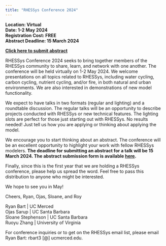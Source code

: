 ```yaml
---
title: "RHESSys Conference 2024"
---
```


**Location: Virtual**  
**Date: 1-2 May 2024**  
**Registration Cost: FREE**  
**Abstract Deadline: 15 March 2024**  

**[Click here to submit abstract](https://docs.google.com/forms/d/1lFwqLA4UwSs2ujnCv9lcJ95G_gpzYJc1PCyW6nWk-wc/)**  

RHESSys Conference 2024 seeks to bring together members of the RHESSys community to share, learn, and network with one another. The conference will be held virtually on 1-2 May 2024. We welcome presentations on all topics related to RHESSys, including water cycling, carbon cycling, nutrient cycling, and/or fire, in both natural and urban environments. We are also interested in demonstrations of new model functionality.

We expect to have talks in two formats (regular and lighting) and a roundtable discussion. The regular talks will be an opportunity to describe projects conducted with RHESSys or new technical features. The lighting slots are perfect for those just starting out with RHESSys. No results needed! Just tell us how you are applying or thinking about applying the model.

We encourage you to start thinking about an abstract. The conference will be an excellent opportunity to highlight your work with fellow RHESSys modelers. **The deadline for submitting an abstract for a talk will be 15 March 2024. The abstract submission form is available [here](https://docs.google.com/forms/d/1lFwqLA4UwSs2ujnCv9lcJ95G_gpzYJc1PCyW6nWk-wc/).**

Finally, since this is the first year that we are holding a RHESSys conference, please help us spread the word. Feel free to pass this distribution to anyone who might be interested.

We hope to see you in May!

Cheers,
Ryan, Ojas, Sloane, and Roy


Ryan Bart | UC Merced  
Ojas Sarup | UC Santa Barbara  
Sloane Stephenson | UC Santa Barbara  
Ruoyu Zhang | University of Virginia  

For conference inquiries or to get on the RHESSys email list, please email Ryan Bart: rbart3 [@] ucmerced.edu.


